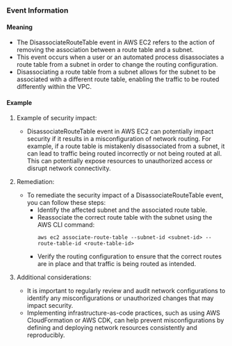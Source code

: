 
### Event Information

#### Meaning

- The DisassociateRouteTable event in AWS EC2 refers to the action of removing the association between a route table and a subnet.
- This event occurs when a user or an automated process disassociates a route table from a subnet in order to change the routing configuration.
- Disassociating a route table from a subnet allows for the subnet to be associated with a different route table, enabling the traffic to be routed differently within the VPC.

#### Example

1. Example of security impact: 
   - DisassociateRouteTable event in AWS EC2 can potentially impact security if it results in a misconfiguration of network routing. For example, if a route table is mistakenly disassociated from a subnet, it can lead to traffic being routed incorrectly or not being routed at all. This can potentially expose resources to unauthorized access or disrupt network connectivity.

2. Remediation:
   - To remediate the security impact of a DisassociateRouteTable event, you can follow these steps:
     - Identify the affected subnet and the associated route table.
     - Reassociate the correct route table with the subnet using the AWS CLI command:
       ```
       aws ec2 associate-route-table --subnet-id <subnet-id> --route-table-id <route-table-id>
       ```
     - Verify the routing configuration to ensure that the correct routes are in place and that traffic is being routed as intended.

3. Additional considerations:
   - It is important to regularly review and audit network configurations to identify any misconfigurations or unauthorized changes that may impact security.
   - Implementing infrastructure-as-code practices, such as using AWS CloudFormation or AWS CDK, can help prevent misconfigurations by defining and deploying network resources consistently and reproducibly.

